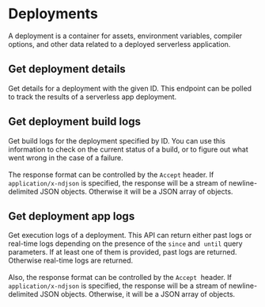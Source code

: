 
# Deployments

A deployment is a container for assets, environment variables, compiler options,
and other data related to a deployed serverless application.

## Get deployment details

<OpenApiEndpoint path="/deployments/{deploymentId}" method="get">
  Get details for a deployment with the given ID. This endpoint can be polled
  to track the results of a serverless app deployment.
</OpenApiEndpoint>

## Get deployment build logs

<OpenApiEndpoint path="/deployments/{deploymentId}/build_logs" method="get">
  Get build logs for the deployment specified by ID. You can use this
  information to check on the current status of a build, or to figure out
  what went wrong in the case of a failure.
  <br/><br/>
  The response format can be controlled by the <code>Accept</code> header. If&nbsp; 
  <code>application/x-ndjson</code> is specified, the response will be a stream 
  of newline-delimited JSON objects. Otherwise it will be a JSON array of 
  objects.
</OpenApiEndpoint>

## Get deployment app logs

<OpenApiEndpoint path="/deployments/{deploymentId}/app_logs" method="get">
  Get execution logs of a deployment. This API can return either past logs or 
  real-time logs depending on the presence of the <code>since</code> and&nbsp;
  <code>until</code> query parameters. If at least one of them is provided, 
  past logs are returned. Otherwise real-time logs are returned.
  <br/><br/>
  Also, the response format can be controlled by the <code>Accept</code>&nbsp;
  header. If <code>application/x-ndjson</code> is specified, the response will 
  be a stream of newline-delimited JSON objects. Otherwise, it will be a JSON 
  array of objects.
</OpenApiEndpoint>
